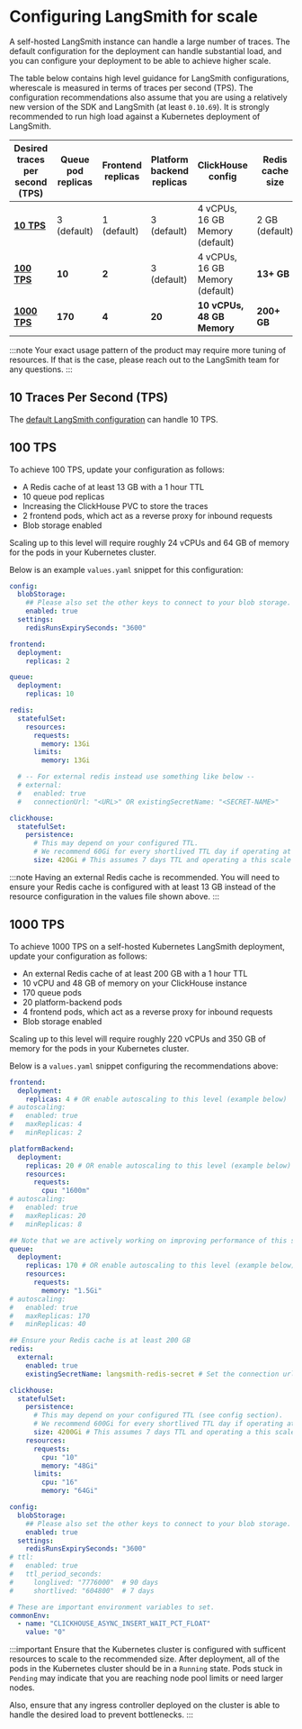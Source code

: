 # Configuring LangSmith for scale

A self-hosted LangSmith instance can handle a large number of traces. The default configuration for the deployment can handle substantial load, and you can configure your deployment to be able to achieve higher scale.

The table below contains high level guidance for LangSmith configurations, wherescale is measured in terms of traces per second (TPS). The configuration recommendations also assume that you are using a relatively new version of the SDK and LangSmith (at least `0.10.69`). It is strongly recommended to run high load against a Kubernetes deployment of LangSmith. 

| Desired traces per second (TPS) | Queue pod replicas | Frontend replicas | Platform backend replicas | ClickHouse config               | Redis cache size |
| ------------------------------- | ------------------ | ----------------- | ------------------------- | ------------------------------- | ---------------- |
| [**10 TPS**](#10-traces-per-second-tps)                      | 3 (default)        | 1 (default)       | 3 (default)               | 4 vCPUs, 16 GB Memory (default) | 2 GB (default)   |
| [**100 TPS**](#100-tps)                     | **10**             | **2**             | 3 (default)               | 4 vCPUs, 16 GB Memory (default) | **13+ GB**       |
| [**1000 TPS**](#1000-tps)                    | **170**            | **4**             | **20**                    | **10 vCPUs, 48 GB Memory**      | **200+ GB**      |

:::note
Your exact usage pattern of the product may require more tuning of resources. If that is the case, please reach out to the LangSmith team for any questions.
:::

## 10 Traces Per Second (TPS)

The [default LangSmith configuration](../installation/kubernetes#prerequisites) can handle 10 TPS.

## 100 TPS

To achieve 100 TPS, update your configuration as follows:

- A Redis cache of at least 13 GB with a 1 hour TTL
- 10 queue pod replicas
- Increasing the ClickHouse PVC to store the traces
- 2 frontend pods, which act as a reverse proxy for inbound requests
- Blob storage enabled

Scaling up to this level will require roughly 24 vCPUs and 64 GB of memory for the pods in your Kubernetes cluster.

Below is an example `values.yaml` snippet for this configuration:

```yaml
config:
  blobStorage:
    ## Please also set the other keys to connect to your blob storage. See configuration section.
    enabled: true
  settings:
    redisRunsExpirySeconds: "3600"

frontend:
  deployment:
    replicas: 2

queue:
  deployment:
    replicas: 10

redis:
  statefulSet:
    resources:
      requests:
        memory: 13Gi
      limits:
        memory: 13Gi

  # -- For external redis instead use something like below --
  # external:
  #   enabled: true
  #   connectionUrl: "<URL>" OR existingSecretName: "<SECRET-NAME>"

clickhouse:
  statefulSet:
    persistence:
      # This may depend on your configured TTL.
      # We recommend 60Gi for every shortlived TTL day if operating at this scale constantly.
      size: 420Gi # This assumes 7 days TTL and operating a this scale constantly.
```

:::note
Having an external Redis cache is recommended. You will need to ensure your Redis cache is configured with at least 13 GB instead of the resource configuration in the values file shown above.
:::

## 1000 TPS

To achieve 1000 TPS on a self-hosted Kubernetes LangSmith deployment, update your configuration as follows:

- An external Redis cache of at least 200 GB with a 1 hour TTL
- 10 vCPU and 48 GB of memory on your ClickHouse instance
- 170 queue pods
- 20 platform-backend pods
- 4 frontend pods, which act as a reverse proxy for inbound requests
- Blob storage enabled

Scaling up to this level will require roughly 220 vCPUs and 350 GB of memory for the pods in your Kubernetes cluster.

Below is a `values.yaml` snippet configuring the recommendations above:

```yaml
frontend:
  deployment:
    replicas: 4 # OR enable autoscaling to this level (example below)
# autoscaling:
#   enabled: true
#   maxReplicas: 4
#   minReplicas: 2

platformBackend:
  deployment:
    replicas: 20 # OR enable autoscaling to this level (example below)
    resources:
      requests:
        cpu: "1600m"
# autoscaling:
#   enabled: true
#   maxReplicas: 20
#   minReplicas: 8

## Note that we are actively working on improving performance of this service to reduce the number of replicas.
queue:
  deployment:
    replicas: 170 # OR enable autoscaling to this level (example below)
    resources:
      requests:
        memory: "1.5Gi"
# autoscaling:
#   enabled: true
#   maxReplicas: 170
#   minReplicas: 40

## Ensure your Redis cache is at least 200 GB
redis:
  external:
    enabled: true
    existingSecretName: langsmith-redis-secret # Set the connection url for your external Redis instance (200+ GB)

clickhouse:
  statefulSet:
    persistence:
      # This may depend on your configured TTL (see config section).
      # We recommend 600Gi for every shortlived TTL day if operating at this scale constantly.
      size: 4200Gi # This assumes 7 days TTL and operating a this scale constantly.
    resources:
      requests:
        cpu: "10"
        memory: "48Gi"
      limits:
        cpu: "16"
        memory: "64Gi"

config:
  blobStorage:
    ## Please also set the other keys to connect to your blob storage. See configuration section.
    enabled: true
  settings:
    redisRunsExpirySeconds: "3600"
# ttl:
#   enabled: true
#   ttl_period_seconds:
#     longlived: "7776000"  # 90 days
#     shortlived: "604800"  # 7 days

# These are important environment variables to set.
commonEnv:
  - name: "CLICKHOUSE_ASYNC_INSERT_WAIT_PCT_FLOAT"
    value: "0"
```

:::important
Ensure that the Kubernetes cluster is configured with sufficent resources to scale to the recommended size. After deployment, all of the pods in the Kubernetes cluster should be in a `Running` state. Pods stuck in `Pending` may indicate that you are reaching node pool limits or need larger nodes.

Also, ensure that any ingress controller deployed on the cluster is able to handle the desired load to prevent bottlenecks.
:::

